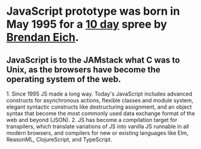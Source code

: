 
# JavaScript prototype was born in May 1995 for a [10 day](https://thenewstack.io/brendan-eich-on-creating-javascript-in-10-days-and-what-hed-do-differently-today/) spree by [Brendan Eich](https://brendaneich.com/).

<BrendanEich />

<Appear>
  <h2>
    JavaScript is to the JAMstack what C was to Unix, as
    the browsers have become the operating system of the web.
  </h2>
</Appear>

<Notes>
  1. Since 1995 JS made a long way. Today's JavaScript
  includes advanced constructs for asynchronous actions,
  flexible classes and module system, elegant syntactic
  constructs like destructuring assignment, and an object
  syntax that become the most commonly used data exchange
  format of the web and beyond (JSON). 2. JS has become 
  a compilation target for transpilers, which translate 
  variations of JS into vanilla JS runnable in all modern
  browsers, and compilers for new or existing languages 
  like Elm, ReasonML, ClojureScript, and TypeScript.
</Notes>

